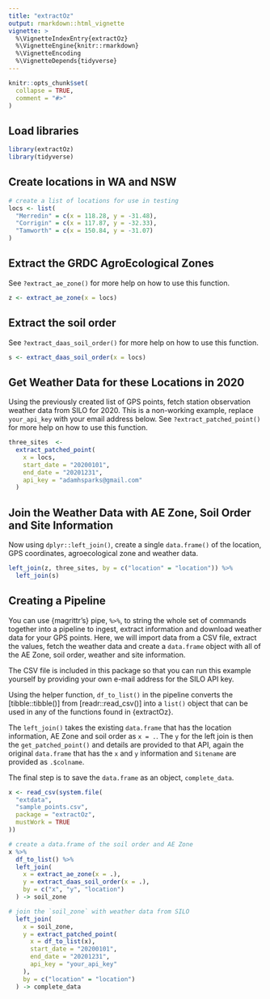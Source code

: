 ```yaml
---
title: "extractOz"
output: rmarkdown::html_vignette
vignette: >
  %\VignetteIndexEntry{extractOz}
  %\VignetteEngine{knitr::rmarkdown}
  %\VignetteEncoding
  %\VignetteDepends{tidyverse}
---
```


```r
knitr::opts_chunk$set(
  collapse = TRUE,
  comment = "#>"
)
```

## Load libraries

```r
library(extractOz)
library(tidyverse)
```

## Create locations in WA and NSW

```r
# create a list of locations for use in testing
locs <- list(
  "Merredin" = c(x = 118.28, y = -31.48),
  "Corrigin" = c(x = 117.87, y = -32.33),
  "Tamworth" = c(x = 150.84, y = -31.07)
)
```

## Extract the GRDC AgroEcological Zones

See `?extract_ae_zone()` for more help on how to use this function.

```r
z <- extract_ae_zone(x = locs)
```

## Extract the soil order

See `?extract_daas_soil_order()` for more help on how to use this function.

```r
s <- extract_daas_soil_order(x = locs)
```

## Get Weather Data for these Locations in 2020

Using the previously created list of GPS points, fetch station observation weather data from SILO for 2020.
This is a non-working example, replace `your_api_key` with your email address below.
See `?extract_patched_point()` for more help on how to use this function.

```r
three_sites  <-
  extract_patched_point(
    x = locs,
    start_date = "20200101",
    end_date = "20201231",
    api_key = "adamhsparks@gmail.com"
  )
```

## Join the Weather Data with AE Zone, Soil Order and Site Information

Now using `dplyr::left_join()`, create a single `data.frame()` of the location, GPS coordinates, agroecological zone and weather data.

```r
left_join(z, three_sites, by = c("location" = "location")) %>%
  left_join(s)
```

## Creating a Pipeline

You can use {magrittr's} pipe, `%>%`, to string the whole set of commands together into a pipeline to ingest, extract information and download weather data for your GPS points.
Here, we will import data from a CSV file, extract the values, fetch the weather data and create a `data.frame` object with all of the AE Zone, soil order, weather and site information.

The CSV file is included in this package so that you can run this example yourself by providing your own e-mail address for the SILO API key.

Using the helper function, `df_to_list()` in the pipeline converts the [tibble::tibble()] from [readr::read_csv()] into a `list()` object that can be used in any of the functions found in {extractOz}.

The `left_join()` takes the existing `data.frame` that has the location information, AE Zone and soil order as `x = .`.
The `y` for the left join is then the `get_patched_point()` and details are provided to that API, again the original `data.frame` that has the `x` and `y` information and `Sitename` are provided as `.$colname`.

The final step is to save the `data.frame` as an object, `complete_data`.

```r
x <- read_csv(system.file(
  "extdata",
  "sample_points.csv",
  package = "extractOz",
  mustWork = TRUE
))

# create a data.frame of the soil order and AE Zone
x %>%
  df_to_list() %>%
  left_join(
    x = extract_ae_zone(x = .),
    y = extract_daas_soil_order(x = .),
    by = c("x", "y", "location")
  ) -> soil_zone

# join the `soil_zone` with weather data from SILO
  left_join(
    x = soil_zone,
    y = extract_patched_point(
      x = df_to_list(x),
      start_date = "20200101",
      end_date = "20201231",
      api_key = "your_api_key"
    ),
    by = c("location" = "location")
  ) -> complete_data
```
